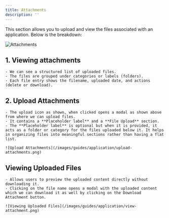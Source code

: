 ```yaml
---
title: Attachments
description: ''
---
```


This section allows you to upload and view the files associated with an application. Below is the breakdown:

![Attachments](/images/guides/application/attachments.png)

## 1. Viewing attachments

    - We can see a structured list of uploaded files. 
    - The files are grouped under categories or labels (folders). 
    - Each file entry shows the filename, uploaded date, and actions (delete or download).

## 2. Upload Attachments

    - The upload icon as shown, when clicked opens a modal as shown above from where we can upload files.
    - It contains a **Placeholder label** and a **File Upload** section. 
    - The **Placeholder label** is optional but when it is provided, it acts as a folder or category for the files uploaded below it. It helps in organizing files into meaningful sections rather than having a flat list.

    ![Upload Attachments](/images/guides/application/upload-attachments.png)
## Viewing Uploaded Files
    - Allows users to preview the uploaded content directly without downloading it.
    - Clicking on the file name opens a modal with the uploaded content which we can download it as well by clicking on the Download Attachment button.

    ![Viewing Uploaded Files](/images/guides/application/view-attachment.png)